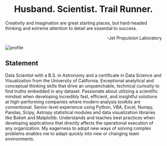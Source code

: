 
<h1 align="center">
  Husband. Scientist. Trail Runner.
</h1>

Creativity and imagination are great starting places, but hard-headed thinking and extreme attention to detail are essential to success.

<p align="right">
  -Jet Propulsion Laboratory
</p>

![profile](../images/profile.jpg)

## Statement

Data Scientist with a B.S. in Astronomy and a certificate in Data Science and Visualization from the University of California. Exceptional analytical and conceptual thinking skills that drive an unquenchable, technical curiosity to find truths embedded in any dataset. Passionate about utilizing a scientific mindset when developing incredibly fast, efficient, and insightful solutions at high-performing companies where modern analysis toolkits are conventional. Senior-level experience using Python, VBA, Excel, Numpy, Pandas, Scipy, Astropy statistical modules and data visualization libraries like Bokeh and Matplotlib. Understands and teaches best practices when developing applications that directly affects the operational execution of any organization. My eagerness to adopt new ways of solving complex problems enables me to adapt quickly into new or changing team environments.